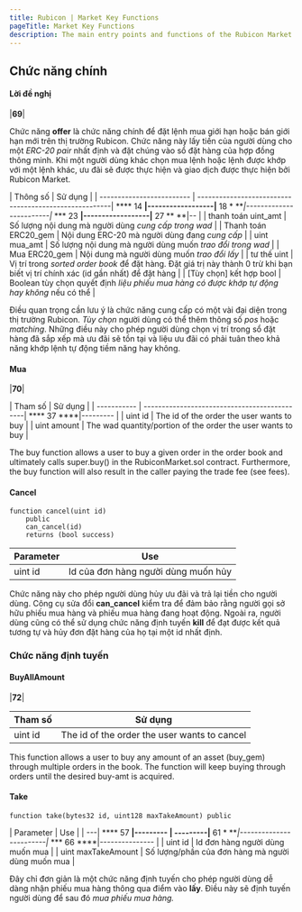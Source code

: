 ```yaml
---
title: Rubicon | Market Key Functions
pageTitle: Market Key Functions
description: The main entry points and functions of the Rubicon Market contract
---
```


## Chức năng chính

#### Lời đề nghị

|****69****|

Chức năng **offer** là chức năng chính để đặt lệnh mua giới hạn hoặc bán giới hạn mới trên thị trường Rubicon. Chức năng này lấy tiền của người dùng cho một _ERC-20 pair_ nhất định và đặt chúng vào sổ đặt hàng của hợp đồng thông minh. Khi một người dùng khác chọn mua lệnh hoặc lệnh được khớp với một lệnh khác, ưu đãi sẽ được thực hiện và giao dịch được thực hiện bởi Rubicon Market.

| Thông số | Sử dụng |
| ------------------------- | ------------------------------------------------------| **** 14 ****|------------------|**** 18 * ***|------------------------|* *** 23 ****|------------------|**** 27 ** **|-- |
| thanh toán uint\_amt | Số lượng nội dung mà người dùng _cung cấp trong wad_ |
| Thanh toán ERC20\_gem | Nội dung ERC-20 mà người dùng đang _cung cấp_ |
| uint mua\_amt | Số lượng nội dung mà người dùng muốn _trao đổi trong wad_ |
| Mua ERC20\_gem | Nội dung mà người dùng muốn _trao đổi lấy_ |
| tư thế uint | Vị trí trong _sorted order book_ để đặt hàng. Đặt giá trị này thành 0 trừ khi bạn biết vị trí chính xác (id gần nhất) để đặt hàng |
| \[Tùy chọn] kết hợp bool | Boolean tùy chọn quyết định _liệu phiếu mua hàng có được khớp tự động hay không_ nếu có thể |

Điều quan trọng cần lưu ý là chức năng cung cấp có một vài đại diện trong thị trường Rubicon. _Tùy chọn_ người dùng có thể thêm thông số _pos_ hoặc _matching_. Những điều này cho phép người dùng chọn vị trí trong sổ đặt hàng đã sắp xếp mà ưu đãi sẽ tồn tại và liệu ưu đãi có phải tuân theo khả năng khớp lệnh tự động tiềm năng hay không.

#### Mua

|****70****|

| Tham số | Sử dụng |
| ----------- | ---------------------------------------------| **** 37 ****|--------- |
| uint id     | The id of the order the user wants to buy                    |
| uint amount | The wad quantity/portion of the order the user wants to buy  |

The buy function allows a user to buy a given order in the order book and ultimately calls super.buy() in the RubiconMarket.sol contract. Furthermore, the buy function will also result in the caller paying the trade fee (see fees).

#### Cancel

```
function cancel(uint id)
    public
    can_cancel(id)
    returns (bool success)
```

| Parameter | Use                                          |
| --------- | -------------------------------------------- |
| uint id | Id của đơn hàng người dùng muốn hủy |

Chức năng này cho phép người dùng hủy ưu đãi và trả lại tiền cho người dùng. Công cụ sửa đổi **can\_cancel** kiểm tra để đảm bảo rằng người gọi sở hữu phiếu mua hàng và phiếu mua hàng đang hoạt động. Ngoài ra, người dùng cũng có thể sử dụng chức năng định tuyến **kill** để đạt được kết quả tương tự và hủy đơn đặt hàng của họ tại một id nhất định.

### Chức năng định tuyến

#### BuyAllAmount

|****72****|

| Tham số | Sử dụng |
| --------- | -------------------------------------------- |
| uint id   | The id of the order the user wants to cancel |

This function allows a user to buy any amount of an asset (buy\_gem) through multiple orders in the book. The function will keep buying through orders until the desired buy-amt is acquired.

#### Take

```
function take(bytes32 id, uint128 maxTakeAmount) public
```

| Parameter          | Use                                                          |
| ---| **** 57 ****|--------- | ---------|**** 61 * ***|------------------------|* *** 66 ****|--------------- |
| uint id | Id đơn hàng người dùng muốn mua |
| uint maxTakeAmount | Số lượng/phần của đơn hàng mà người dùng muốn mua |

Đây chỉ đơn giản là một chức năng định tuyến cho phép người dùng dễ dàng nhận phiếu mua hàng thông qua điểm vào **lấy**. Điều này sẽ định tuyến người dùng để sau đó _mua phiếu mua hàng._